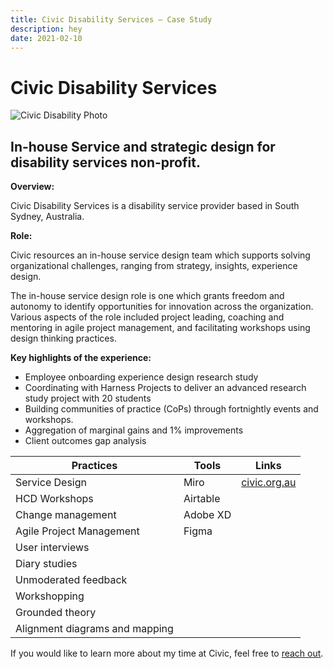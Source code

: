 ```yaml
---
title: Civic Disability Services — Case Study
description: hey
date: 2021-02-10
---
```

# Civic Disability Services

![Civic Disability Photo](/images/Civic-Icon-p-500.png)

## In-house Service and strategic design for disability services non-profit.

**Overview:**

Civic Disability Services is a disability service provider based in South Sydney, Australia.

**Role:**

Civic resources an in-house service design team which supports solving organizational challenges, ranging from strategy, insights, experience design.

The in-house service design role is one which grants freedom and autonomy to identify opportunities for innovation across the organization. Various aspects of the role included project leading, coaching and mentoring in agile project management, and facilitating workshops using design thinking practices.

**Key highlights of the experience:**

-  Employee onboarding experience design research study
-  Coordinating with Harness Projects to deliver an advanced research study project with 20 students
-  Building communities of practice (CoPs) through fortnightly events and workshops.
-  Aggregation of marginal gains and 1% improvements
-  Client outcomes gap analysis

| Practices                     | Tools     | Links                |
| ----------------------------- | --------- | -------------------- |
| Service Design                | Miro      | [civic.org.au](https://civic.org.au) |
| HCD Workshops                 | Airtable  |                      |
| Change management             | Adobe XD  |                      |
| Agile Project Management      | Figma     |                      |
| User interviews               |           |                      |
| Diary studies                 |           |                      |
| Unmoderated feedback          |           |                      |
| Workshopping                  |           |                      |
| Grounded theory               |           |                      |
| Alignment diagrams and mapping|           |                      |

If you would like to learn more about my time at Civic, feel free to [reach out](mailto:connor@connorforsyth.co).